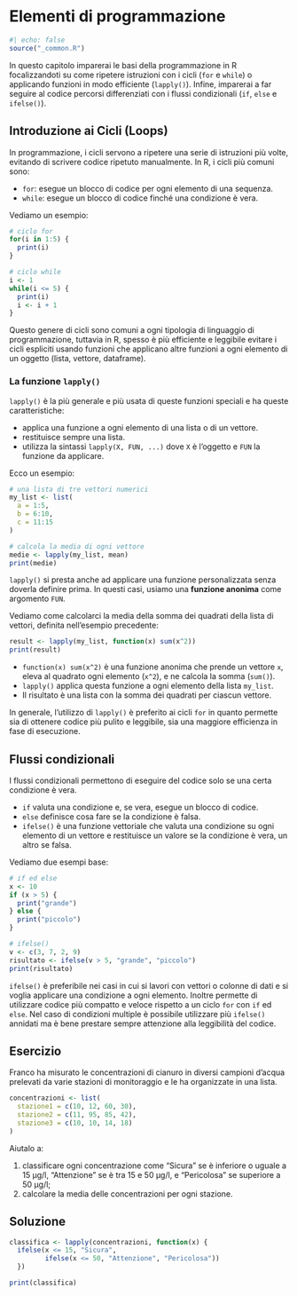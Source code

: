 # Elementi di programmazione {#sec-coding}

```r
#| echo: false
source("_common.R")
```

In questo capitolo imparerai le basi della programmazione in R focalizzandoti su come ripetere istruzioni con i cicli (`for` e `while`) o applicando funzioni in modo efficiente (`lapply()`). Infine, imparerai a far seguire al codice percorsi differenziati con i flussi condizionali (`if`, `else` e `ifelse()`).

## Introduzione ai Cicli (Loops)

In programmazione, i cicli servono a ripetere una serie di istruzioni più volte, evitando di scrivere codice ripetuto manualmente. In R, i cicli più comuni sono:

- `for`: esegue un blocco di codice per ogni elemento di una sequenza.
- `while`: esegue un blocco di codice finché una condizione è vera.

Vediamo un esempio:

```r
# ciclo for
for(i in 1:5) {
  print(i)
}

# ciclo while
i <- 1
while(i <= 5) {
  print(i)
  i <- i + 1
}
```

Questo genere di cicli sono comuni a ogni tipologia di linguaggio di programmazione, tuttavia in R, spesso è più efficiente e leggibile evitare i cicli espliciti usando funzioni che applicano altre funzioni a ogni elemento di un oggetto (lista, vettore, dataframe).

### La funzione `lapply()`

`lapply()` è la più generale e più usata di queste funzioni speciali e ha queste caratteristiche:

- applica una funzione a ogni elemento di una lista o di un vettore.
- restituisce sempre una lista.
- utilizza la sintassi `lapply(X, FUN, ...)` dove `X` è l'oggetto e `FUN` la funzione da applicare.

Ecco un esempio:

```r
# una lista di tre vettori numerici
my_list <- list(
  a = 1:5,
  b = 6:10,
  c = 11:15
)

# calcola la media di ogni vettore
medie <- lapply(my_list, mean)
print(medie)

```

`lapply()` si presta anche ad applicare una funzione personalizzata senza doverla definire prima. In questi casi, usiamo una **funzione anonima** come argomento `FUN`.

Vediamo come calcolarci la media della somma dei quadrati della lista di vettori, definita nell'esempio precedente:

```r
result <- lapply(my_list, function(x) sum(x^2))
print(result)
```

- `function(x) sum(x^2)` è una funzione anonima che prende un vettore `x`, eleva al quadrato ogni elemento (`x^2`), e ne calcola la somma (`sum()`).
- `lapply()` applica questa funzione a ogni elemento della lista `my_list`.
- Il risultato è una lista con la somma dei quadrati per ciascun vettore.

In generale, l'utilizzo di `lapply()` è preferito ai cicli `for` in quanto permette sia di ottenere codice più pulito e leggibile, sia una maggiore efficienza in fase di esecuzione.

## Flussi condizionali

I flussi condizionali permettono di eseguire del codice solo se una certa condizione è vera.

- `if` valuta una condizione e, se vera, esegue un blocco di codice.
- `else` definisce cosa fare se la condizione è falsa.
- `ifelse()` è una funzione vettoriale che valuta una condizione su ogni elemento di un vettore e restituisce un valore se la condizione è vera, un altro se falsa.

Vediamo due esempi base:

```r
# if ed else
x <- 10
if (x > 5) {
  print("grande")
} else {
  print("piccolo")
}

# ifelse()
v <- c(3, 7, 2, 9)
risultato <- ifelse(v > 5, "grande", "piccolo")
print(risultato)
```

`ifelse()` è preferibile nei casi in cui si lavori con vettori o colonne di dati e si voglia applicare una condizione a ogni elemento. Inoltre permette di utilizzare codice più compatto e veloce rispetto a un ciclo `for` con `if` ed `else`.
Nel caso di condizioni multiple è possibile utilizzare più `ifelse()` annidati ma è bene prestare sempre attenzione alla leggibilità del codice.

::: panel-tabset
## Esercizio

Franco ha misurato le concentrazioni di cianuro in diversi campioni d'acqua prelevati da varie stazioni di monitoraggio e le ha organizzate in una lista.

```r
concentrazioni <- list(
  stazione1 = c(10, 12, 60, 30),
  stazione2 = c(11, 95, 85, 42),
  stazione3 = c(10, 10, 14, 18)
)
```


Aiutalo a:

1. classificare ogni concentrazione come "Sicura" se è inferiore o uguale a 15 µg/l, "Attenzione" se è tra 15 e 50 µg/l, e "Pericolosa" se superiore a 50 µg/l;
2. calcolare la media delle concentrazioni per ogni stazione.

## Soluzione

```r
classifica <- lapply(concentrazioni, function(x) {
  ifelse(x <= 15, "Sicura",
         ifelse(x <= 50, "Attenzione", "Pericolosa"))
  })

print(classifica)
```

:::

